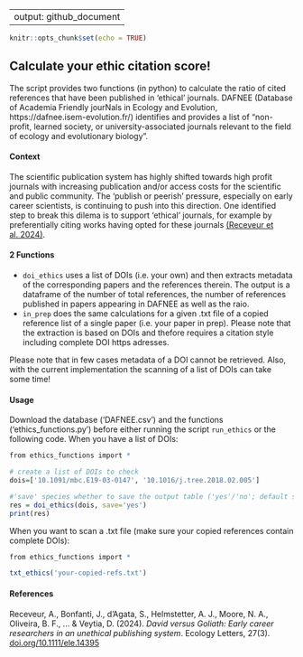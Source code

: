 
---
output: github_document
---

<!-- README.md is generated from README.Rmd. Please edit that file -->



```r
knitr::opts_chunk$set(echo = TRUE)
```


## Calculate your ethic citation score!
The script provides two functions (in python) to calculate the ratio of cited references that have been published in 'ethical' journals. DAFNEE (Database of Academia Friendly jourNals in Ecology and Evolution, https://dafnee.isem-evolution.fr/) identifies and provides a list of "non-profit, learned society, or university-associated journals relevant to the field of ecology and evolutionary biology".

#### Context
The scientific publication system has highly shifted towards high profit journals with increasing publication and/or access costs for the scientific and public community. The 'publish or peerish' pressure, especially on early career scientists, is continuing to push into this direction. One identified step to break this dilema is to support 'ethical' journals, for example by preferentially citing works having opted for these journals [(Receveur et al. 2024)](https://doi.org/10.1111/ele.14395).


#### 2 Functions
* `doi_ethics` uses a list of DOIs (i.e. your own) and then extracts metadata of the corresponding papers and the references therein. The output is a dataframe of the number of total references, the number of references published in papers appearing in DAFNEE as well as the raio.
* `in_prep` does the same calculations for a given .txt file of a copied reference list of a single paper (i.e. your paper in prep). Please note that the extraction is based on DOIs and thefore requires a  citation style including complete DOI https adresses.

Please note that in few cases metadata of a DOI cannot be retrieved.
Also, with the current implementation the scanning of a list of DOIs can take some time!


#### Usage
Download the database ('DAFNEE.csv') and the functions ('ethics_functions.py') before either running the script `run_ethics` or the following code.
When you have a list of DOIs:
```r
from ethics_functions import *

# create a list of DOIs to check
dois=['10.1091/mbc.E19-03-0147', '10.1016/j.tree.2018.02.005']

#'save' species whether to save the output table ('yes'/'no'; default save='yes')
res = doi_ethics(dois, save='yes')
print(res)
```

When you want to scan a .txt file (make sure your copied references contain complete DOIs):
```r
from ethics_functions import *

txt_ethics('your-copied-refs.txt')
```


#### References
Receveur, A., Bonfanti, J., d'Agata, S., Helmstetter, A. J., Moore, N. A., Oliveira, B. F., ... & Veytia, D. (2024). *David versus Goliath: Early career researchers in an unethical publishing system*. Ecology Letters, 27(3). [doi.org/10.1111/ele.14395](https://doi.org/10.1111/ele.14395)
